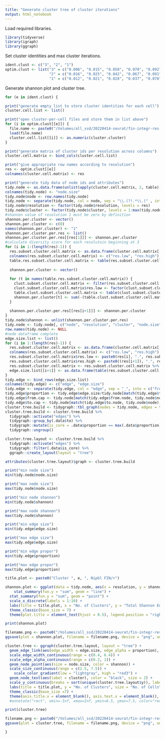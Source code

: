 ```yaml
---
title: "Generate cluster tree of cluster iterations"
output: html_notebook
---
```


Load required libraries.
```r
library(tidyverse)
library(igraph)
library(ggraph)
```

Set cluster identities and max cluster iterations.
```r
ident.clust <- c("3", "2", "1")
optim.clust <- list("3" = c("0.006", "0.015", "0.050", "0.070", "0.092", "0.104", "0.134", "0.179", "0.244", "0.337"),
                    "2" = c("0.016", "0.025", "0.042", "0.067", "0.091", "0.110", "0.180", "0.219", "0.243", "0.379"),
                    "1" = c("0.012", "0.021", "0.028", "0.037", "0.078", "0.109", "0.116", "0.102", "0.184", "0.205"))
```

Generate shannon plot and cluster tree. 
```r

for (e in ident.clust) {

print("generate empty list to store cluster identities for each cell")
cluster.cell.list <- list()

print("open cluster-per-cell files and store them in list above")
for (i in optim.clust[[e]]) {
  file.name <- paste0("/Volumes/all_ssd/20220414-seurat/fin-integr-res-0.0151/fin-", e, "-cluster-iters/cluster-per-cell-fin-", e, "-res-", i, ".Robj")
  load(file.name)
  cluster.cell.list[[i]] <- as.numeric(cluster.cluster)
}

print("generate matrix of cluster ids per resolution across columns")
cluster.cell.matrix <- bind_cols(cluster.cell.list)

print("give appropriate row names according to resolution")
res <- optim.clust[[e]]
colnames(cluster.cell.matrix) <- res

print("generate tidy data of node ids and attributes")
tidy.node <- as.data.frame(unlist(apply(cluster.cell.matrix, 2, table)))
colnames(tidy.node) <- "node.size"
tidy.node$node <- row.names(tidy.node)
tidy.node <- separate(tidy.node, col = node, sep = "\\.(?!.*\\.)" , into = c("resolution", "cluster"), remove = FALSE)
tidy.node$resolution <- factor(tidy.node$resolution, levels = res)
tidy.node$cluster <- factor(tidy.node$cluster, levels = 1:max(tidy.node$cluster))
#shannon value of resolution 1 must be zero by definition
shannon.per.cluster <- vector()
shannon.per.cluster <- c(0)
names(shannon.per.cluster) <- "1"
shannon.per.cluster.per.res <- list()
shannon.per.cluster.per.res[[res[1]]] <- shannon.per.cluster
#calculate diversity score for each resolutoin beginning at 3
for (i in 1:(length(res)-1)) {
  res.subset.cluster.cell.matrix <- as.data.frame(cluster.cell.matrix[, c(i, i+1)])
  colnames(res.subset.cluster.cell.matrix) <- c("res.low", "res.high")
  table.res.subset.cluster.cell.matrix <- table(res.subset.cluster.cell.matrix[, "res.high"])
  
  shannon.per.cluster <- vector()
  
  for (t in names(table.res.subset.cluster.cell.matrix)) {
    clust.subset.cluster.cell.matrix <- filter(res.subset.cluster.cell.matrix,  res.high == t)
    clust.subset.cluster.cell.matrix$res.low <- factor(clust.subset.cluster.cell.matrix$res.low)
    table.clust.subset.cluster.cell.matrix <- table(clust.subset.cluster.cell.matrix$res.low)
    shannon.per.cluster[t] <- sum(-(table.clust.subset.cluster.cell.matrix/table.res.subset.cluster.cell.matrix[t])*log(table.clust.subset.cluster.cell.matrix/table.res.subset.cluster.cell.matrix[t]))
  }
  
  shannon.per.cluster.per.res[[res[i+1]]] <- shannon.per.cluster
}
tidy.node$shannon <- unlist(shannon.per.cluster.per.res)
tidy.node <- tidy.node[, c("node", "resolution", "cluster", "node.size", "shannon")]
row.names(tidy.node) <- NULL
#node dataframe complete
edge.size.list <- list()
for (i in 1:(length(res)-1)) {
  res.subset.cluster.cell.matrix <- as.data.frame(cluster.cell.matrix[, c(i, i+1)])
  colnames(res.subset.cluster.cell.matrix) <- c("res.low", "res.high")
  res.subset.cluster.cell.matrix$res.low <- paste0(res[i], ".", res.subset.cluster.cell.matrix$res.low)
  res.subset.cluster.cell.matrix$res.high <- paste0((res[i+1]), ".", res.subset.cluster.cell.matrix$res.high)
  res.subset.cluster.cell.matrix <- res.subset.cluster.cell.matrix %>% unite("edge", c(res.low, res.high), sep = "_")
  edge.size.list[[i+1]] <- as.data.frame(table(res.subset.cluster.cell.matrix))
}
tidy.edge <- bind_rows(edge.size.list)
colnames(tidy.edge) <- c("edge", "edge.size")
tidy.edge <- separate(tidy.edge, col = "edge", sep = "_", into = c("from.node", "to.node"))
tidy.edge$proportion <- tidy.edge$edge.size/tidy.node[match(tidy.edge$to.node, tidy.node$node), "node.size"]
tidy.edge$from.cap <- tidy.node[match(tidy.edge$from.node, tidy.node$node), "node.size"]
tidy.edge$to.cap <- tidy.node[match(tidy.edge$to.node, tidy.node$node), "node.size"]
cluster.tree.build <- tidygraph::tbl_graph(nodes = tidy.node, edges = tidy.edge)
cluster.tree.build <- cluster.tree.build %>%
  tidygraph::activate("edges") %>%
  tidygraph::group_by(.data$to) %>%
  tidygraph::mutate(is_core = .data$proportion == max(.data$proportion)) %>%
  tidygraph::ungroup()

cluster.tree.layout <- cluster.tree.build %>%
  tidygraph::activate("edges") %>%
  tidygraph::filter(.data$is_core) %>%
  ggraph::create_layout(layout = "tree")

attributes(cluster.tree.layout)$graph <- cluster.tree.build

print("min node size")
min(tidy.node$node.size)

print("max node size")
max(tidy.node$node.size)

print("min node shannon")
min(tidy.node$shannon)

print("max node shannon")
max(tidy.node$shannon)

print("min edge size")
min(tidy.edge$edge.size)

print("max edge size")
max(tidy.edge$edge.size)

print("min edge propor")
min(tidy.edge$proportion)

print("max edge propor")
max(tidy.edge$proportion)

title.plot <- paste0("Cluster ", e, ", Nipbl FIN/+")

shannon.plot <- ggplot(data = tidy.node, aes(x = resolution, y = shannon, group = 1)) + 
    stat_summary(fun.y = "sum", geom = "line") +
  stat_summary(fun.y = "sum", geom = "point") +
  scale_x_discrete(labels = 1:10) +
  labs(title = title.plot, x = "No. of Clusters", y = "Total Shannon Entropy") +
  theme_classic(base_size = 7) + 
  theme(plot.title = element_text(hjust = 0.5), legend.position = "right")

print(shannon.plot)

filename.png <- paste0("/Volumes/all_ssd/20220414-seurat/fin-integr-res-0.0151/summary-shannon-fin-", e, ".png")
ggsave(plot = shannon.plot, filename = filename.png, device = "png", units = "in", width = 3.25, height = 1.28)

cluster.tree <- ggraph(cluster.tree.layout, layout = "tree") +
  geom_edge_link(aes(edge_width = edge.size, edge_alpha = proportion), color = "black") +
  scale_edge_width_continuous(range = c(0.4, 6.4)) +
  scale_edge_alpha_continuous(range = c(0.2, 1)) +
  geom_node_point(aes(size = node.size, color = shannon)) +
  scale_size_continuous(range = c(2.5, 7.5)) +
    scale_color_gradient(low = "lightgray", high = "red3") +
  geom_node_text(aes(label = cluster), color = "black", size = 2) +
  scale_y_continuous(breaks = sort(unique(cluster.tree.layout$y)), labels = 10:1) +
  labs(title = title.plot, y = "No. of Clusters", size = "No. of Cells\nin Cluster", color = "Shannon\nEntropy", edge_width = "No. of Cells\nContributing to\nProceeding\nCluster", edge_alpha = "Fraction of\nCells Within\nProceeding\nCluster") +
  theme_classic(base_size =7) +
  theme(axis.title.x = element_blank(), axis.text.x = element_blank(),  axis.ticks = element_blank(), axis.line = element_blank(), panel.grid.major.y = element_line(colour = "gray"), plot.title = element_text(hjust = 0.5))
  #annotate("rect", xmin=-Inf, xmax=Inf, ymin=6.5, ymax=7.5, color="red3", alpha = 0)

print(cluster.tree)

filename.png <- paste0("/Volumes/all_ssd/20220414-seurat/fin-integr-res-0.0151/cluster-tree-fin-", e, ".png")
ggsave(plot = cluster.tree, filename = filename.png, device = "png", units = "in", width = 4.33, height = 6.75)

}
```